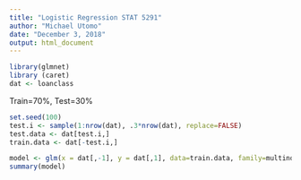 ```yaml
---
title: "Logistic Regression STAT 5291"
author: "Michael Utomo"
date: "December 3, 2018"
output: html_document
---
```


```r
library(glmnet)
library (caret)
dat <- loanclass

```
Train=70%, Test=30%
```r
set.seed(100)
test.i <- sample(1:nrow(dat), .3*nrow(dat), replace=FALSE)
test.data <- dat[test.i,]
train.data <- dat[-test.i,]
```

```r
model <- glm(x = dat[,-1], y = dat[,1], data=train.data, family=multinomial)
summary(model)
```




